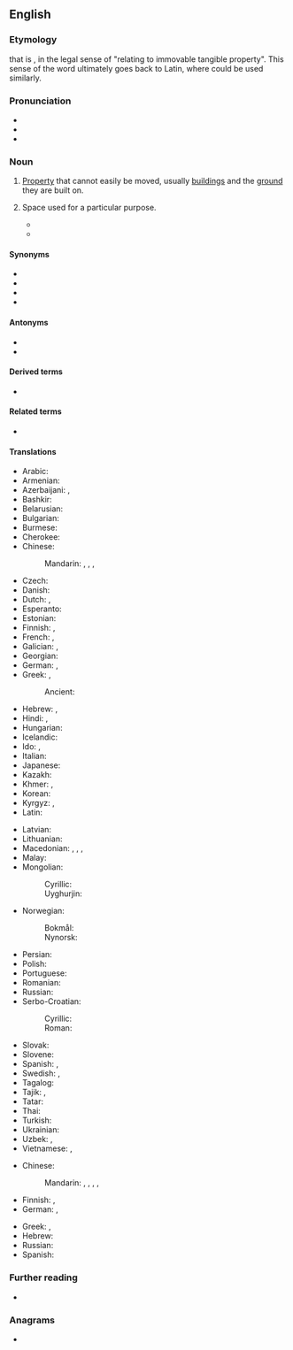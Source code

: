 {{also|real-estate}}
==English==
{{wikipedia}}

===Etymology===
{{m|en|[[estate|Estate]]}} that is {{m|en|real}}, in the legal sense of "relating to immovable tangible property". This sense of the word ultimately goes back to Latin, where {{m|la|reālis}} could be used similarly.

===Pronunciation===
* {{enPR|/rēl' əstātʹ/}}
* {{IPA|en|/ˈɹiːl əˌsteɪt/}}
* {{audio|en|LL-Q1860 (eng)-Vininn126-real estate.wav|Audio (US)}}

===Noun===
{{en-noun|-}}

# [[property|Property]] that cannot easily be moved, usually [[building]]s and the [[ground]] they are built on.
#: {{ux|en|They failed to find any investors for the construction of new '''real estate''' on the north side.}}
#: {{ux|en|It's free '''real estate'''.}}
# {{lb|en|informal}} Space used for a particular purpose.
#* {{quote-book|en|title=Ontario|page=6|url=https://books.google.com/books?isbn=0920620329|author=J. A. Kraulis|year=1982|passage=The "Golden Horseshoe", the commercial and industrial end of Lake Ontario, is the most crowded '''real estate''' in Canada.}}
#* {{quote-book|en|year=2007|author=Preston Gralla|title=Big Book of Windows Hacks|passage=Virtual desktops allow you to stretch your screen '''real estate''' well beyond its normal size.}}

====Synonyms====
* {{l|en|immovable}}
* {{l|en|immovable property}}
* {{l|en|realty}}
* {{l|en|real property}}

====Antonyms====
* {{l|en|personalty}}
* {{l|en|chattels}}

====Derived terms====
* {{l|en|real-estate}}

====Related terms====
* {{l|en|realtor}}

====Translations====
{{trans-top|property that cannot easily be moved}}
* Arabic: {{t+|ar|عَقَار|m}}
* Armenian: {{t+|hy|անշարժ գույք}}
* Azerbaijani: {{t|az|daşınmaz əmlak}}, {{t+|az|əmlak}}
* Bashkir: {{t|ba|күсемһеҙ мөлкәт|sc=Cyrl}}
* Belarusian: {{t|be|нерухо́масць|f}}
* Bulgarian: {{t|bg|недви́жима со́бственост|f}}
* Burmese: {{t+|my|ထာဝရဥစ္စာ}}
* Cherokee: {{t|chr|[[ᎦᏙ ᎣᏤᎵᎪ]]}}
* Chinese:
*: Mandarin: {{t+|cmn|不動產}}, {{t+|cmn|不动产|tr=bùdòngchǎn}}, {{t+|cmn|房地產}}, {{t+|cmn|房地产|tr=fángdìchǎn}}
* Czech: {{t+|cs|nemovitost|f}}
* Danish: {{t|da|fast ejendom|c}}
* Dutch: {{t+|nl|onroerend goed|n}}, {{t+|nl|immobiliën|m-p}}
* Esperanto: {{t|eo|nemoveblaĵoj|p}}
* Estonian: {{t|et|kinnisvara}}
* Finnish: {{t+|fi|kiinteistö}}, {{t+|fi|maaomaisuus}}
* French: {{t+|fr|immobilier|m}}, {{t|fr|bien immobilier|m}}
* Galician: {{t|gl|ben inmóbel|m}}, {{t|gl|ben raíz|m}}
* Georgian: {{t|ka|უძრავი ქონება}}
* German: {{t|de|unbewegliche Sache|f}}, {{t+|de|Immobilie|f}}
* Greek: {{t+|el|ακίνητο|n}}, {{t+|el|ακίνητη περιουσία|f}}
*: Ancient: {{t|grc|ἔγγειος|alt=ἔγγειον|n}}
* Hebrew: {{t|he|נכסי דלא ניידי|m-p|tr=nikhséi deló naydéy|sc=Hebr}}, {{qualifier|acronym}} {{t+|he|נדל״ן|m-p|tr=nadlán}}
* Hindi: {{t|hi|भू-संपदा|f}}, {{t+|hi|स्थावर|m}}
* Hungarian: {{t+|hu|ingatlan}}
* Icelandic: {{t+|is|fasteign|f}}
* Ido: {{t|io|terhavajo}}, {{t+|io|imoblo}}
* Italian: {{t|it|bene immobile|m}}
* Japanese: {{t+|ja|不動産|tr=ふどうさん, fudōsan}}
* Kazakh: {{t|kk|жылжымайтын мүлік}}
* Khmer: {{t+|km|អចលនវត្ថុ}}, {{t+|km|អសង្ហារិមៈ}}
* Korean: {{t+|ko|부동산(不動產)}}
* Kyrgyz: {{t|ky|кыймылсыз мүлк}}, {{t|ky|кыймылсыз буюмдар}}
* Latin: {{t|la|[[rēs]] [[solī]]|f}}
{{trans-mid}}
* Latvian: {{t|lv|nekustamais īpašums|m}}
* Lithuanian: {{t+|lt|nekilnojamasis turtas|m}}
* Macedonian: {{qualifier|a particular property}} {{t|mk|недвижнина|f}}, {{t|mk|недвижност|f}}, {{qualifier|real estate in general}} {{t|mk|недвижнини|p}}, {{t|mk|недвижности|p}}
* Malay: {{t+|ms|hartanah}}
* Mongolian:
*: Cyrillic: {{t|mn|үл хөдлөх хөрөнгө}}
*: Uyghurjin: {{t|mn|ᠦᠯᠦ ᠬᠥᠳᠡᠯᠬᠦ ᠬᠥᠷᠦᠩᠭᠡ}}
* Norwegian:
*: Bokmål: {{t|nb|fast eiendom|m}}
*: Nynorsk: {{t|nn|fast eigedom|m}}
* Persian: {{t+|fa|املاک|tr=amlâk}}
* Polish: {{t+|pl|nieruchomość|f}}
* Portuguese: {{t|pt|bem imóvel|m}}
* Romanian: {{t+|ro|imobil|n}}
* Russian: {{t+|ru|недви́жимость|f}}
* Serbo-Croatian:
*: Cyrillic: {{t|sh|некретнѝна|f}}
*: Roman: {{t+|sh|nekretnìna|f}}
* Slovak: {{t|sk|nehnuteľnosť|f}}
* Slovene: {{t+|sl|nepremičnina|f}}
* Spanish: {{t|es|bien inmueble|m}}, {{t+|es|bien raíz|m}}
* Swedish: {{t+|sv|fast egendom|c}}, {{t+|sv|fastighet|c}}
* Tagalog: {{t|tl|pingkas}}
* Tajik: {{t|tg|мулки ғайриманкул}}, {{t|tg|амволи ғайриманқул}}
* Tatar: {{t|tt|күчемсез мөлкәт}}
* Thai: {{t+|th|อสังหาริมทรัพย์}}
* Turkish: {{t+|tr|emlak}}
* Ukrainian: {{t|uk|нерухо́мість|f}}
* Uzbek: {{t+|uz|amlok}}, {{t|uz|koʻchmas mulk}}
* Vietnamese: {{t+|vi|bất động sản}}, {{t+|vi|địa ốc}} {{qualifier|dated}}
{{trans-bottom}}

{{trans-top|space used for a particular purpose}}
* Chinese:
*: Mandarin: {{t+|cmn|地方|tr=dìfang}}, {{t+|cmn|空間}}, {{t+|cmn|空间|tr=kōngjiān}}, {{t|cmn|餘地}}, {{t+|cmn|余地|tr=yúdì}}
* Finnish: {{t+|fi|tila}}, {{t+|fi|alue}}
* German: {{t+|de|Spielraum|m}}, {{t+|de|Platz|m}}
{{trans-mid}}
* Greek: {{t|el|διαθέσιμος χώρος|m}}, {{t+|el|χώρος|m}}
* Hebrew: {{qualifier|acronym}} {{t+|he|נדל״ן|m-p|tr=nadlán}}
* Russian: {{t-needed|ru}}
* Spanish: {{t-needed|es}}
{{trans-bottom}}

===Further reading===
* {{R:OneLook}}

===Anagrams===
* {{anagrams|en|a=aaeeelrstt|etersalate}}